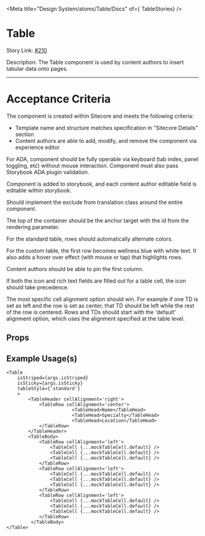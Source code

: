 
<Meta title="Design System/atoms/Table/Docs" of={ TableStories} />

# Table

Story Link: [#210]('https://github.com/ahc-digital/migration-planning-tracking/issues/210')

Description: The Table component is used by content authors to insert tabular data onto pages.

---
# Acceptance Criteria

The component is created within Sitecore and meets the following criteria:
 - Template name and structure matches specification in "Sitecore Details" section
 - Content authors are able to add, modify, and remove the component via experience editor

For ADA, component should be fully operable via keyboard (tab index, panel toggling, etc) without mouse interaction. Component must also pass Storybook ADA plugin validation.

Component is added to storybook, and each content author editable field is editable within storybook.

Should implement the exclude from translation class around the entire component.

The top of the container should be the anchor target with the id from the rendering parameter.

For the standard table, rows should automatically alternate colors.

For the custom table, the first row becomes wellness blue with white text. It also adds a hover over effect (with mouse or tap) that highlights rows.

Content authors should be able to pin the first column.

If both the icon and rich text fields are filled out for a table cell, the icon should take precedence.

The most specific cell alignment option should win. For example if one TD is set as left and the row is set as center, that TD should be left while the rest of the row is centered. Rows and TDs should start with the 'default' alignment option, which uses the alignment specified at the table level.

<Stories  />

## Props
<Controls />


## Example Usage(s)
```tsx
<Table
    isStriped={args.isStriped}
    isSticky={args.isSticky}
    tableStyle={'standard'}
    >
        <TableHeader cellAlignment='right'>
            <TableRow cellAlignment='center'>
                        <TableHead>Name</TableHead>
                        <TableHead>Specialty</TableHead>
                        <TableHead>Location</TableHead>
            </TableRow>
        </TableHeader>
        <TableBody>
            <TableRow cellAlignment='left'>
                <TableCell {...mockTableCell.default} />
                <TableCell {...mockTableCell.default} />
                <TableCell {...mockTableCell.default} />
            </TableRow>
            <TableRow cellAlignment='left'>
                <TableCell {...mockTableCell.default} />
                <TableCell {...mockTableCell.default} />
                <TableCell {...mockTableCell.default} />
            </TableRow>
            <TableRow cellAlignment='left'>
                <TableCell {...mockTableCell.default} />
                <TableCell {...mockTableCell.default} />
                <TableCell {...mockTableCell.default} />
            </TableRow>
         </TableBody>
</Table>
```
